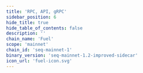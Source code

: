 ```yaml
---
title: 'RPC, API, gRPC'
sidebar_position: 6
hide_title: true
hide_table_of_contents: false
description: ''
chain_name: 'Fuel'
scope: 'mainnet'
chain_id: 'seq-mainnet-1'
binary_version: 'seq-mainnet-1.2-improved-sidecar'
icon_url: 'fuel-icon.svg'
---
```



<PageTitle
  iconUrl="img/fuel-icon.svg"
  title="Fuel Public Endpoints"
  chainId="seq-mainnet-1"
  version="seq-mainnet-1.2-improved-sidecar"
/>

<Endpoints
  api="https://fuel-api.noders.services"
  rpc="https://fuel-rpc.noders.services"
  grpc="https://fuel-grpc.noders.services:443"
  jsonRpc=""
/>
